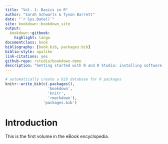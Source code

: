 --- 
title: "Vol. 1: Basics in R"
author: "Sarah Schwarts & Tyson Barrett"
date: "`r Sys.Date()`"
site: bookdown::bookdown_site
output:
  bookdown::gitbook:
    highlight: tango
documentclass: book
bibliography: [book.bib, packages.bib]
biblio-style: apalike
link-citations: yes
github-repo: rstudio/bookdown-demo
description: "Getting started with R and R Studio: installing software, package management, and data wrangling"
---


```{r include=FALSE}
# automatically create a bib database for R packages
knitr::write_bib(c(.packages(), 
                   'bookdown',
                   'knitr', 
                   'rmarkdown'), 
                 'packages.bib')
```

# Introduction 


This is the first volume in the eBook encyclopedia.
